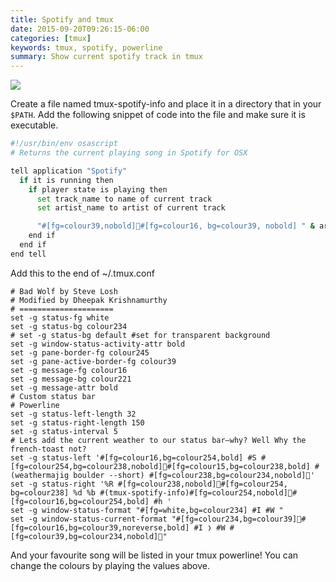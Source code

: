 ```yaml
---
title: Spotify and tmux
date: 2015-09-20T09:26:15-06:00
categories: [tmux]
keywords: tmux, spotify, powerline
summary: Show current spotify track in tmux
---
```


![](tmux-spotify.png)

Create a file named tmux-spotify-info and place it in a directory that in your `$PATH`. Add the following snippet of code into the file and make sure it is executable.

```bash
#!/usr/bin/env osascript
# Returns the current playing song in Spotify for OSX

tell application "Spotify"
  if it is running then
    if player state is playing then
      set track_name to name of current track
      set artist_name to artist of current track

      "#[fg=colour39,nobold]#[fg=colour16, bg=colour39, nobold] " & artist_name & " - " & track_name & " #[bg=colour39]"
    end if
  end if
end tell
```

Add this to the end of ~/.tmux.conf

```tmux
# Bad Wolf by Steve Losh
# Modified by Dheepak Krishnamurthy
# =====================
set -g status-fg white
set -g status-bg colour234
# set -g status-bg default #set for transparent background
set -g window-status-activity-attr bold
set -g pane-border-fg colour245
set -g pane-active-border-fg colour39
set -g message-fg colour16
set -g message-bg colour221
set -g message-attr bold
# Custom status bar
# Powerline
set -g status-left-length 32
set -g status-right-length 150
set -g status-interval 5
# Lets add the current weather to our status bar—why? Well Why the french-toast not?
set -g status-left '#[fg=colour16,bg=colour254,bold] #S #[fg=colour254,bg=colour238,nobold]#[fg=colour15,bg=colour238,bold] #(weathermajig boulder --short) #[fg=colour238,bg=colour234,nobold]'
set -g status-right '%R #[fg=colour238,nobold]#[fg=colour254, bg=colour238] %d %b #(tmux-spotify-info)#[fg=colour254,nobold]#[fg=colour16,bg=colour254,bold] #h '
set -g window-status-format "#[fg=white,bg=colour234] #I #W "
set -g window-status-current-format "#[fg=colour234,bg=colour39]#[fg=colour16,bg=colour39,noreverse,bold] #I ❭ #W #[fg=colour39,bg=colour234,nobold]"
```

And your favourite song will be listed in your tmux powerline! You can change the colours by playing the values above.

